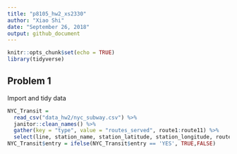 ```yaml
---
title: "p8105_hw2_xs2330"
author: "Xiao Shi"
date: "September 26, 2018"
output: github_document
---
```


```r
knitr::opts_chunk$set(echo = TRUE)
library(tidyverse)
```

## Problem 1
Import and tidy data
```r
NYC_Transit = 
  read_csv("data_hw2/nyc_subway.csv") %>%
  janitor::clean_names() %>%
  gather(key = "type", value = "routes_served", route1:route11) %>%
  select(line, station_name, station_latitude, station_longitude, routes_served, entry, vending, entrance_type, ada)
NYC_Transit$entry = ifelse(NYC_Transit$entry == 'YES', TRUE,FALSE)

```


